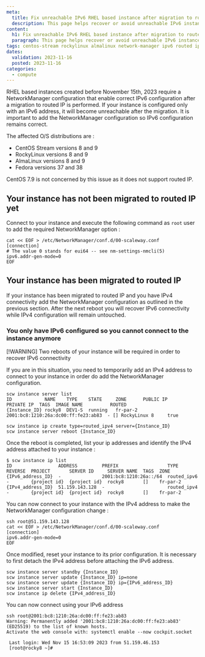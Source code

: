 ```yaml
---
meta:
  title: Fix unreachable IPv6 RHEL based instance after migration to routed ip
  description: This page helps recover or avoid unreachable IPv6 instance after migration to routed ip
content:
  h1: Fix unreachable IPv6 RHEL based instance after migration to routed ip
  paragraph: This page helps recover or avoid unreachable IPv6 instance after migration to routed ip
tags: centos-stream rockylinux almalinux network-manager ipv6 routed ip
dates:
  validation: 2023-11-16
  posted: 2023-11-16
categories:
  - compute
---
```


RHEL based instances created before November 15th, 2023 require a NetworkManager configuration that enable correct IPv6 configuration after a migration to routed IP is performed. If your instance is configured only with an IPv6 address, it will become unreachable after the migration. It is important to add the NetworkManager configuration so IPv6 configuration remains correct.<br />

The affected O/S distributions are :

- CentOS Stream versions 8 and 9
- RockyLinux versions 8 and 9
- AlmaLinux versions 8 and 9
- Fedora versions 37 and 38

CentOS 7.9 is not concerned by this issue as it does not support routed IP.<br />

## Your instance has not been migrated to routed IP yet

Connect to your instance and execute the following command as `root` user to add the required NetworkManager option :
```
cat << EOF > /etc/NetworkManager/conf.d/00-scaleway.conf
[connection]
# The value 0 stands for eui64 -- see nm-settings-nmcli(5)
ipv6.addr-gen-mode=0
EOF
```

## Your instance has been migrated to routed IP

If your instance has been migrated to routed IP and you have IPv4 connectivity add the NetworkManager configuration as outlined in the previous section. After the next reboot you will recover IPv6 connectivity while IPv4 configuration will remain untouched.

### You only have IPv6 configured so you cannot connect to the instance anymore

[!WARNING]
Two reboots of your instance will be required in order to recover IPv6 connectivity

If you are in this situation, you need to temporarily add an IPv4 address to connect to your instance in order do add the NetworkManager configuration.

```
scw instance server list
ID            NAME    TYPE    STATE     ZONE      PUBLIC IP           PRIVATE IP  TAGS  IMAGE NAME          ROUTED
{Instance_ID} rocky8  DEV1-S  running   fr-par-2  2001:bc8:1210:26a:dc00:ff:fe23:ab83  - [] RockyLinux 8     true

scw instance ip create type=routed_ipv4 server={Instance_ID}
scw instance server reboot {Instance_ID}

```
Once the reboot is completed, list your ip addresses and identify the IPv4 address attached to your instance :
```
$ scw instance ip list
ID                 ADDRESS         PREFIX                  TYPE         REVERSE  PROJECT       SERVER ID     SERVER NAME  TAGS  ZONE
{IPv6_address_ID}  -               2001:bc8:1210:26a::/64  routed_ipv6  -        {project id}  {project id}  rocky8       []    fr-par-2
{IPv4_address_ID}  51.159.143.128  -                       routed_ipv4  -        {project id}  {project id}  rocky8       []    fr-par-2
```
You can now connect to your instance with the IPv4 address to make the NetworkManager configuration change :
```
ssh root@51.159.143.128
cat << EOF > /etc/NetworkManager/conf.d/00-scaleway.conf
[connection]
ipv6.addr-gen-mode=0
EOF
```
Once modified, reset your instance to its prior configuration. It is necessary to first detach the IPv4 address before attaching the IPv6 address.
```
scw instance server standby {Instance_ID}
scw instance server update {Instance_ID} ip=none
scw instance server update {Instance_ID} ip={IPv6_address_ID}
scw instance server start {Instance_ID}
scw instance ip delete {IPv4_address_ID}
```

You can now connect using your IPv6 address
```
ssh root@2001:bc8:1210:26a:dc00:ff:fe23:ab83
Warning: Permanently added '2001:bc8:1210:26a:dc00:ff:fe23:ab83' (ED25519) to the list of known hosts.
Activate the web console with: systemctl enable --now cockpit.socket

 Last login: Wed Nov 15 16:53:09 2023 from 51.159.46.153
 [root@rocky8 ~]#
```
